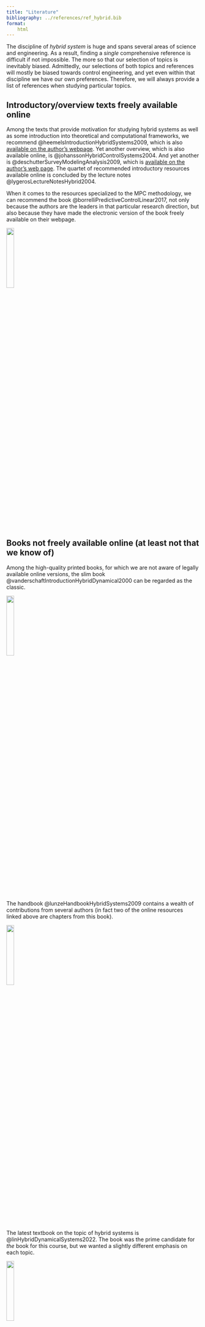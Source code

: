 ```yaml
---
title: "Literature"
bibliography: ../references/ref_hybrid.bib
format:
    html     
---
```


The discipline of *hybrid system* is huge and spans several areas of science and engineering. As a result, finding a *single* comprehensive reference is difficult if not impossible. The more so that our selection of topics is inevitably biased. Admittedly, our selections of both topics and references will mostly be biased towards control engineering, and yet even within that discipline we have our own preferences. Therefore, we will always provide a list of references when studying particular topics. 

## Introductory/overview texts freely available online
Among the texts that provide motivation for studying hybrid systems as well as some introduction into theoretical and computational frameworks, we recommend @heemelsIntroductionHybridSystems2009, which is also [available on the author's webpage](https://heemels.tue.nl/content/papers/HeeLeh_BOOK_CONTRIB09a.pdf). Yet another overview, which is also available online, is @johanssonHybridControlSystems2004. And yet another is @deschutterSurveyModelingAnalysis2009, which is [available on the author's web page](https://pub.deschutter.info/abs/09_007.html). The quartet of recommended introductory resources available online is concluded by the lecture notes @lygerosLectureNotesHybrid2004. 

When it comes to the resources specialized to the MPC methodology, we can recommend the book @borrelliPredictiveControlLinear2017, not only because the authors are the leaders in that particular research direction, but also because they have made the electronic version of the book freely available on their webpage.

![](figures/borrelli_hybrid_FRONT_PAGE.jpg){ width=20% }

## Books not freely available online (at least not that we know of)
Among the high-quality printed books, for which we are not aware of legally available online versions, the slim book @vanderschaftIntroductionHybridDynamical2000 can be regarded as the classic. 

![](figures/van_der_schaft_hybrid_FRONT_PAGE.jpeg){ width=20% }

The handbook @lunzeHandbookHybridSystems2009 contains a wealth of contributions from several authors (in fact two of the online resources linked above are chapters from this book). 

![](figures/lunze_hybrid_FRONT_PAGE.jpg){ width=20% }

The latest textbook on the topic of hybrid systems is @linHybridDynamicalSystems2022. The book was the prime candidate for *the* book for this course, but we wanted a slightly different emphasis on each topic.

![](figures/lin_antsaklis_hybrid_FRONT_PAGE.jpg){ width=20% }

Another relatively recent book is @sanfeliceHybridFeedbackControl2021. Although it is very well written and is certainly recommendable, it follows a particular framework that is not the most common one in the literature on hybrid systems – the framework of *hybrid equations*. But we are certainly going to introduce their approach in our course. The more so that it is supported by a freely available [Matlab toolbox](https://www.mathworks.com/matlabcentral/fileexchange/102239-hybrid-equations-toolbox-beta).

![](figures/sanfelice_hybrid_FRONT_PAGE.jpg){ width=20% }

The book @goebelHybridDynamicalSystems2012 can be regarded as a predecessor and/or complement of the just mentioned @sanfeliceHybridFeedbackControl2021. Although the book is not available online, a short version appears as an article @goebelHybridDynamicalSystems2009 in the popular [IEEE Control Systems magazine](https://ieeexplore.ieee.org/xpl/RecentIssue.jsp?punumber=37) (the one with color figures :-).

![](figures/goebel_hybrid_FRONT_PAGE.jpg){ width=20% }

This list of study resources on hybrid systems is by no means exhaustive. We will provide more references in the respective chapters.
